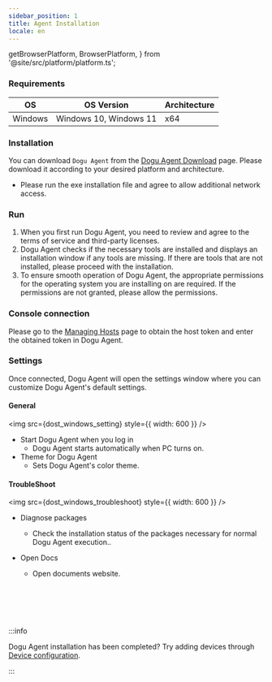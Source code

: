```yaml
---
sidebar_position: 1
title: Agent Installation
locale: en
---
```


  getBrowserPlatform,
  BrowserPlatform,
} from '@site/src/platform/platform.ts';

### Requirements

| OS      | OS Version             | Architecture |
| ------- | ---------------------- | ------------ |
| Windows | Windows 10, Windows 11 | x64          |

### Installation

You can download `Dogu Agent` from the [Dogu Agent Download](https://dogutech.io/downloads/dost) page.
Please download it according to your desired platform and architecture.

- Please run the exe installation file and agree to allow additional
  network access.

### Run

1. When you first run Dogu Agent, you need to review and agree to the terms of service and third-party licenses.
2. Dogu Agent checks if the necessary tools are installed and displays an installation window if any tools are missing. If there are tools that are not installed, please proceed with the installation.
3. To ensure smooth operation of Dogu Agent, the appropriate permissions for the operating system you are installing on are required. If the permissions are not granted, please allow the permissions.

### Console connection

Please go to the [Managing Hosts](/management/organization/host) page to obtain the host token and enter the obtained token in Dogu Agent.

### Settings

Once connected, Dogu Agent will open the settings window where you can customize Dogu Agent's default settings.

#### General

<img src={dost_windows_setting} style={{ width: 600 }} />

- Start Dogu Agent when you log in
  - Dogu Agent starts automatically when PC turns on.
- Theme for Dogu Agent
  - Sets Dogu Agent's color theme.

#### TroubleShoot

<img src={dost_windows_troubleshoot} style={{ width: 600 }} />

- Diagnose packages
  - Check the installation status of the packages necessary for normal
    Dogu Agent execution..
- Open Docs

  - Open documents website.

<br></br>
<br></br>

:::info

Dogu Agent installation has been completed? Try adding devices through [Device configuration](/device-farm/device/settings).

:::
